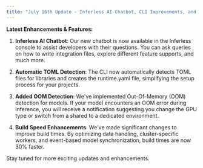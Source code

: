 ```yaml
---
title: "July 16th Update - Inferless AI Chatbot, CLI Improvements, and 30% faster build times"
---
```


**Latest Enhancements & Features:**

1. **Inferless AI Chatbot**: Our new chatbot is now available in the Inferless console to assist developers with their questions. You can ask queries on how to write integration files, explore different feature supports, and much more.

2. **Automatic TOML Detection**: The CLI now automatically detects TOML files for libraries and creates the runtime.yaml file, simplifying the setup process for your projects.

3. **Added OOM Detection**: We've implemented Out-Of-Memory (OOM) detection for models. If your model encounters an OOM error during inference, you will receive a notification suggesting you change the GPU type or switch from a shared to a dedicated environment.

4. **Build Speed Enhancements**: We've made significant changes to improve build times. By optimizing data handling, cluster-specific workers, and event-based model synchronization, build times are now 30% faster.

Stay tuned for more exciting updates and enhancements.
